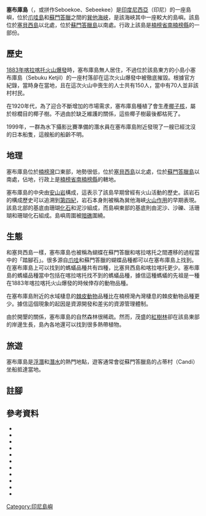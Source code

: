 {{Infobox islands
|name = 塞布庫島<br/>Sebuku
|image name = Sebuku Island Location.jpg
|image caption = 塞布庫島在[[巽他海峽|巽他海峽]]的位置
|native name =
|native name link =
|location = [[東南亞|東南亞]]
|coordinates = {{Coord|5|52|26|S|105|31|5|E|region:ID_type:isle}}
|archipelago =
|area_km2 = 17.71
|rank =
|highest mount =
|elevation_m =
|country = {{INA}}
|population =
|population as of =
|density_km2 =
|ethnic groups =}}

'''塞布庫島'''（{{lang-id|Sebuku}}，或拼作Seboekoe、Sebeekee）是[[印度尼西亞|印度尼西亞]]（印尼）的一座島嶼，位於[[爪哇島|爪哇島]]和[[蘇門答臘|蘇門答臘]]之間的[[巽他海峽|巽他海峽]]，是該海峽其中一座較大的島嶼。該島位於[[塞貝西島|塞貝西島]]以北{{convert|2.5|km|mi}}處，位於[[蘇門答臘島|蘇門答臘島]]以南{{convert|2.3|km|mi}}處。行政上該島是[[楠榜省|楠榜省]][[南楠榜縣|南楠榜縣]]的一部份。

== 歷史 ==
[[1883年喀拉喀托火山爆發|1883年喀拉喀托火山爆發]]時，塞布庫島無人居住，不過位於該島東方的小島小塞布庫島（Sebuku Ketjil）的一座村落卻在這次火山爆發中被徹底摧毀。根據官方紀錄，當時身在當地，且在這次火山中喪生的人士共有150人，當中有70人並非該村村民{{sfn|Simke|Fiske|1983}}。

在1920年代，為了迎合不斷增加的市場需求，塞布庫島種植了會生產[[椰子核|椰子核]]，屬於棕櫚目的椰子樹。不過由於缺乏維護的關係，這些椰子樹最後都枯死了{{sfn|Touwen|2001|p=176}}。

1999年，一群為水下攝影比賽準備的潛水員在塞布庫島附近發現了一艘已經沈沒的日本船隻，這艘船的船齡不明{{sfn|The Jakarta Post 1999}}。

== 地理 ==
塞布庫島位於[[楠榜灣|楠榜灣]]口東部，地勢很低{{sfn|Darsono|Aziz|2001|p=110}}，位於[[塞貝西島|塞貝西島]]以北{{convert|2.5|km|mi}}處，位於[[蘇門答臘島|蘇門答臘島]]以南{{convert|2.3|km|mi}}處{{sfn|Yukawa|Tukirin|Yata|Hirowatari|2000|p=2}}，佔地{{convert|17.71|km2|mi2}}{{sfn|Pemerintah Kabupaten Lampung Selatan 2007}}，行政上是[[楠榜省|楠榜省]][[南楠榜縣|南楠榜縣]]的轄地{{sfn|Pemerintah Kabupaten Lampung Selatan 2012}}。

塞布庫島的中央由[[安山岩|安山岩]]構成，這表示了該島早期曾經有火山活動的歷史。該岩石的構成歷史可以追溯到[[第四紀|第四紀]]，岩石本身則被稱為巽他海峽[[火山作用|火山作用]]的早期表現{{sfn|Barber|Crow|Milsom|2005|p=109}}。該島北部的基底由珊瑚[[化石|化石]]和泥沙組成，而島嶼東部的基底則由泥沙、沙礫、活珊瑚和珊瑚化石組成{{sfn|Darsono|Aziz|2001|p=110}}。島嶼周圍被[[暗礁|暗礁]]圍繞{{sfn|Darsono|Aziz|2001|p=105}}。

{{wide image|Sebuku Island.jpg|1800px|塞布庫島全景圖}}

== 生態 ==
和塞貝西島一樣，塞布庫島也被稱為蝴蝶在蘇門答臘和喀拉喀托之間遷移的過程當中的「踏腳石」。很多源自[[爪哇|爪哇]]和蘇門答臘的蝴蝶品種都可以在塞布庫島上找到{{sfn|Yukawa|Tukirin|Yata|Hirowatari|2000|p=8}}。在塞布庫島上可以找到的螞蟻品種共有四種，比塞貝西島和喀拉喀托更少{{sfn|Asfiya|Ubaidillah|Yamane|2008|p=2}}。塞布庫島的螞蟻品種當中包括在喀拉喀托找不到的螞蟻品種，據信這種螞蟻的先祖是一種在1883年喀拉喀托火山爆發的時候倖存的動物品種{{sfn|Asfiya|Ubaidillah|Yamane|2008|p=8}}。

在塞布庫島附近的水域棲息的[[棘皮動物|棘皮動物]]品種比在楠榜灣內灣棲息的棘皮動物品種更少。據信這個現象的起因是資源開發和差劣的資源管理體制{{sfn|Darsono|Aziz|2001|p=111}}。

由於開墾的關係，塞布庫島的自然森林很稀疏{{sfn|Asfiya|Ubaidillah|Yamane|2008|p=2}}。然而，茂盛的[[紅樹林|紅樹林]]卻在該島東部的岸邊生長{{sfn|Soeroyo|Suyarso|2000|p=97}}，島內各地還可以找到很多熱帶植物{{sfn|Darsono|Aziz|2001|p=105}}。

== 旅遊 ==
塞布庫島是[[浮潛|浮潛]]和[[潛水|潛水]]的熱門地點，遊客通常會從蘇門答臘島的占蒂村（Candi）坐船抵達當地{{sfn|Vaisutis|2007|p=482}}。

== 註腳 ==
{{reflist|2}}

== 參考資料 ==
* {{cite journal |last1=Asfiya |first1=Wara |last2=Ubaidillah |first2=Rosichon |last3=Yamane |first3=Seiki |year=2008 |title=Ant (Hymenoptera: Formicidae) of the Krakataus, and Sebesi and Sebuku Islands |journal=Treubia |volume=36 |issue= |pages=1–9 |publisher= |doi= |url=http://www.biologi.lipi.go.id/jurnal/reinwardtia/2010_01_19_16_17_17treubia2008-wara.pdf |accessdate=2011-07-06 |ref=harv |deadurl=yes |archiveurl=https://web.archive.org/web/20111007020542/http://www.biologi.lipi.go.id/jurnal/reinwardtia/2010_01_19_16_17_17treubia2008-wara.pdf |archivedate=2011-10-07 }}
* {{cite book |editor1-last=Barber |editor1-first=A. J.|editor2-last=Crow|editor2-first=M. J.|editor3-last=Milsom|editor3-first=J. S.|title=Lonely Planet: Indonesia |url=http://books.google.com/?id=NlvUlh1UqwkC&pg=PA109&lpg=PA109&dq=Pulau+Sebuku+Sumatera+-sembakung#v=onepage&q=Sebuku&f=false |year=2005 |publisher=The Geological Society Publishing House|location=Bath, United Kingdom|isbn=1-86239-156-4|ref=harv}}
* {{cite web|last1=Darsono|first1=Prapto|last2=Aziz|first2=Aznam|year=2001|title=Ekhinodermata dari Beberapa Pulau di Teluk Lampung, Lampung, Sumatera|language=id|publisher=Lembaga Ilmu Pengetahuan Indonesia|url=http://elib.pdii.lipi.go.id/katalog/index.php/searchkatalog/downloadDatabyId/2100/2101.pdf|accessdate=2011-07-06|ref=harv|deadurl=yes|archiveurl=https://web.archive.org/web/20120425092926/http://elib.pdii.lipi.go.id/katalog/index.php/searchkatalog/downloadDatabyId/2100/2101.pdf|archivedate=2012-04-25}}
*{{cite web|url=http://www.bphn.go.id/data/documents/07pdlampung006.doc|title=Peraturan Daerah Provinsi Lampung Nomor 6 Tahun 2007 tentang Rencana Pembangun Jangka Panjang Daerah Provinsi Lampung Tahun 2005 – 2025|date=2007-11-21|publisher=Pemerintah Kabupaten Lampung Selatan|language=id|accessdate=2011-07-06|location=Kalianda|ref={{harvid|Pemerintah Kabupaten Lampung Selatan 2007}}|archive-date=2017-06-29|archive-url=https://web.archive.org/web/20170629024557/http://www.bphn.go.id/data/documents/07pdlampung006.doc|dead-url=no}}
*{{cite web|url=http://www.pu.go.id/uploads/services/infopublik20140722111053.pdf|title=Peraturan Daerah Kabupaten Lampung Selatan Nomor 15 Tahun 2012 Tentang Rencana Tata Ruang Wilayah Kabupaten Lampung Selatan Tahun 2011-2031|date=2012-02-23|publisher=Pemerintah Kabupaten Lampung Selatan|language=id|accessdate=2016-04-16|location=Kalianda|ref={{harvid|Pemerintah Kabupaten Lampung Selatan 2012}}|archive-date=2016-04-18|archive-url=https://web.archive.org/web/20160418125207/http://www.pu.go.id/uploads/services/infopublik20140722111053.pdf}}
* {{cite book |last1=Simke |first1=Tom |last2=Fiske |first2=Richard |title=Krakatau 1883; The Volcanic Eruption & Its Effects |url=http://books.google.com/books/about/Krakatau_1883_the_volcanic_eruption_and.html?id=i7cPAQAAMAAJ |year=1983 |publisher=Smithsonian |location=Washington, D.C. |isbn=0-87474-841-0 |ref=harv |access-date=2016-04-16 |archive-date=2016-12-28 |archive-url=https://web.archive.org/web/20161228010604/https://books.google.com/books/about/Krakatau_1883_the_volcanic_eruption_and.html?id=i7cPAQAAMAAJ }}
* {{cite web|url=http://elib.pdii.lipi.go.id/katalog/index.php/searchkatalog/downloadDatabyId/2088/2089.pdf|title=Kondisi dan Inventarisasi Hutan Mangrove di Kawasan Teluk Lampung|year=2000|author=Soeroyo|author2=Suyarso|publisher=Lembaga Ilmu Pengetahuan Indonesia|accessdate=2011-07-06|ref=harv|deadurl=yes|archiveurl=https://web.archive.org/web/20120425092952/http://elib.pdii.lipi.go.id/katalog/index.php/searchkatalog/downloadDatabyId/2088/2089.pdf|archivedate=2012-04-25}}
*{{cite news|url=https://www.thejakartapost.com/news/1999/08/19/sunken-japanese-ship-spotted.html|title=Sunken Japanese ship spotted|date=1999-08-19|work=[[雅加達郵報|The Jakarta Post]]|accessdate=2011-07-06|location=Bandar Lampung|archiveurl=https://web.archive.org/web/20121011201609/https://www.thejakartapost.com/news/1999/08/19/sunken-japanese-ship-spotted.html|archivedate=2012-10-11|ref={{harvid|The Jakarta Post 1999}}}}
* {{cite book |last1=Touwen |first1=Jeroen|title=Extremes in the archipelago: trade and economic development in the Outer Islands of Indonesia, 1900–1942|url=http://books.google.com/?id=F-xHAAAAMAAJ&dq=%22Islands+of+Indonesia%22+%2B+Sebuku&q=Sebuku#search_anchor|year=2001 |publisher=KITLV press|location=Leiden |isbn=90-6718-159-5|ref=harv}}
* {{cite book |last1=Vaisutis |first1=Justine|title=Lonely Planet: Indonesia |url=http://books.google.com/?id=eoMYUd6FsSkC&pg=PA916&lpg=PA916&dq=Pulau+Sebuku+Sumatera#v=onepage&q=Sebuku&f=false |year=2007 |publisher=Lonely Planet |location= |isbn=1-74104-435-9|ref=harv}}
* {{cite web|url=https://qir.kyushu-u.ac.jp/dspace/bitstream/2324/2638/1/1.pdf|title=An Assessment of the Role of Sebesi Island as a Stepping-stone for the Colonisation of the Krakatau Islands by Butterflies|last1=Yukawa|first1=Junichi|last2=Tukirin|first2=Partomihardjo|last3=Yata|first3=Osamu|last4=Hirowatari|first4=Toshira|date=2000-03-31|work=|publisher=Kyushu University|accessdate=2011-07-06|ref=harv|deadurl=yes|archiveurl=https://web.archive.org/web/20111007022702/https://qir.kyushu-u.ac.jp/dspace/bitstream/2324/2638/1/1.pdf|archivedate=2011-10-07}}

[[Category:印尼島嶼|Category:印尼島嶼]]